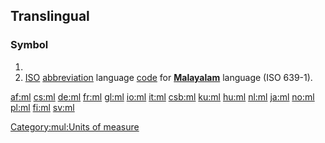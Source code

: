 {{also|Ml|ML|mL|.ml|µl}}
==Translingual==

===Symbol===
{{head|mul}}

# {{SI-unit-abb2|milli|liter|litre|[[fluid measure]]}}
# [[ISO]] [[abbreviation]] language [[code]] for '''[[Malayalam]]''' language (ISO 639-1).

[[Category:mul:Units of measure]]

[[af:ml]]
[[cs:ml]]
[[de:ml]]
[[fr:ml]]
[[gl:ml]]
[[io:ml]]
[[it:ml]]
[[csb:ml]]
[[ku:ml]]
[[hu:ml]]
[[nl:ml]]
[[ja:ml]]
[[no:ml]]
[[pl:ml]]
[[fi:ml]]
[[sv:ml]]
